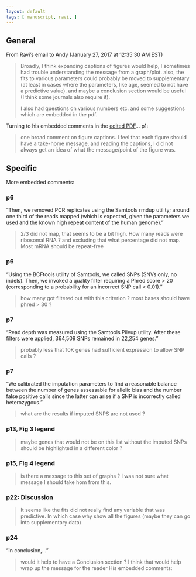 ```yaml
---
layout: default
tags: [ manuscript, ravi, ]
---
```


## General

From Ravi's email to Andy (January 27, 2017 at 12:35:30 AM EST)

> Broadly, I think expanding captions of figures would help, I sometimes had trouble understanding the message from a graph/plot. also, the fits  to various parameters could probably be moved to supplementary (at least in cases where the parameters, like age, seemed to not have a predictive value). and maybe a conclusion section would be useful (I think some journals also require it). 
>
> I also had questions on various numbers etc. and some suggestions which are embedded in the pdf.

Turning to his embedded comments in the [edited PDF][pdf]... p1:

> one broad comment on figure captions. I feel that each figure should have a take-home message, and reading the captions, I did not always get an idea of what the message/point of the figure was.

## Specific

More embedded comments:

### p6

"Then, we removed PCR replicates using the Samtools rmdup utility; around one
third of the reads mapped (which is expected, given the parameters we used and
the known high repeat content of the human genome)."

> 2/3 did not map, that seems to be a bit high. How many reads were ribosomal RNA ? and excluding that what percentage did not map. Most mRNA should be repeat-free 

### p6

"Using the BCFtools utility of Samtools, we called SNPs (SNVs only, no
indels). Then, we invoked a quality filter requiring a Phred score > 20
(corresponding to a probability for an incorrect SNP call < 0.01)."

> how many got filtered out with this criterion ? most bases should have phred > 30 ?

### p7

"Read depth was measured using the Samtools Pileup utility. After these
filters were applied, 364,509 SNPs remained in 22,254 genes."

> probably less that 10K genes had sufficient expression to allow SNP calls ?

### p7

"We calibrated the imputation parameters to find a reasonable balance
between the number of genes assessable for allelic bias and the number false positive calls since
the latter can arise if a SNP is incorrectly called heterozygous."

> what are the results if imputed SNPS are not used ?

### p13, Fig 3 legend

> maybe genes that would not be on this list without the imputed SNPs should be highlighted in a different color ?

### p15, Fig 4 legend

> is there a message to this set of graphs ? I was not sure what message I should take hom from this.

### p22: Discussion

> It seems like the fits did not really find any variable that was predictive. In which case why show all the figures (maybe they can go into supplementary data)

### p24

"In conclusion,..."

> would it help to have a Conclusion section  ? I think that would help wrap up the message for the reader
His embedded comments:



[pdf]: {{ site.baseurl }}/assets/projects/monoallelic-brain/monoall-ms_11Jan_ravi.pdf
